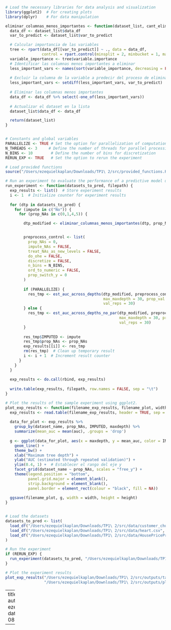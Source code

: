 
```r
# Load the necessary libraries for data analysis and visualization
library(ggplot2)  # For creating plots
library(dplyr)    # For data manipulation

eliminar_columnas_menos_importantes <- function(dataset_list, cant_elimino) {
  data_df <- dataset_list$data_df
  var_to_predict <- dataset_list$var_to_predict

  # Calcular importancia de las variables
  tree <- rpart(data_df[[var_to_predict]] ~ ., data = data_df,
                control = rpart.control(minsplit = 2, minbucket = 1, maxdepth = 10, cp = 0, xval = 0))
  variable_importance <- tree$variable.importance
  # Identificar las columnas menos importantes a eliminar
  less_important_vars <- names(sort(variable_importance, decreasing = FALSE)[1:cant_elimino])
  
  # Excluir la columna de la variable a predecir del proceso de eliminación
  less_important_vars <- setdiff(less_important_vars, var_to_predict)
  
  # Eliminar las columnas menos importantes
  data_df <- data_df %>% select(-one_of(less_important_vars))
  
  # Actualizar el dataset en la lista
  dataset_list$data_df <- data_df

  return(dataset_list)
}


# Constants and global variables
PARALLELIZE <- TRUE # Set the option for parallelization of computations
N_THREADS <- 3     # Define the number of threads for parallel processing
N_BINS <- 10        # Define the number of bins for discretization
RERUN_EXP <- TRUE   # Set the option to rerun the experiment

# Load provided functions
source("/Users/ezequielkaplan/Downloads/TP1\ 2/src/provided_functions.R")

# Run an experiment to evaluate the performance of a predictive model under different conditions.
run_experiment <- function(datasets_to_pred, filepath) {
  exp_results <- list()  # Store experiment results
  i <- 1  # Initialize counter for experiment results
  
  for (dtp in datasets_to_pred) {
    for (impute in c("No")) {
      for (prop_NAs in c(0,1,4,5)) {

        dtp_modified <- eliminar_columnas_menos_importantes(dtp, prop_NAs)


        preprocess_control <- list(
          prop_NAs = 0,
          impute_NAs = FALSE,
          treat_NAs_as_new_levels = FALSE,
          do_ohe = FALSE,
          discretize = FALSE,
          n_bins = N_BINS,
          ord_to_numeric = FALSE,
          prop_switch_y = 0
        )
        
        if (PARALLELIZE) {
          res_tmp <- est_auc_across_depths(dtp_modified, preprocess_control,
                                           max_maxdepth = 30, prop_val = 0.25,
                                           val_reps = 30)
        } else {
          res_tmp <- est_auc_across_depths_no_par(dtp_modified, preprocess_control,
                                                  max_maxdepth = 30, prop_val = 0.25,
                                                  val_reps = 30)
        }
        
        res_tmp$IMPUTED <- impute
        res_tmp$prop_NAs <- prop_NAs
        exp_results[[i]] <- res_tmp
        rm(res_tmp)  # Clean up temporary result
        i <- i + 1  # Increment result counter
      }
    }
  }
  
  exp_results <- do.call(rbind, exp_results)
  
  write.table(exp_results, filepath, row.names = FALSE, sep = "\t")
}

# Plot the results of the sample experiment using ggplot2.
plot_exp_results <- function(filename_exp_results, filename_plot, width, height) {
  exp_results <- read.table(filename_exp_results, header = TRUE, sep = "\t")
  
  data_for_plot <- exp_results %>%
    group_by(dataset_name, prop_NAs, IMPUTED, maxdepth) %>%
    summarize(mean_auc = mean(auc), .groups = 'drop')
  
  g <- ggplot(data_for_plot, aes(x = maxdepth, y = mean_auc, color = IMPUTED)) +
    geom_line() +
    theme_bw() +
    xlab("Maximum tree depth") +
    ylab("AUC (estimated through repeated validation)") +
    ylim(0.4, 1) +  # Establecer el rango del eje y
    facet_grid(dataset_name ~ prop_NAs, scales = "free_y") +
    theme(legend.position = "bottom",
          panel.grid.major = element_blank(),
          strip.background = element_blank(),
          panel.border = element_rect(colour = "black", fill = NA))
  
  ggsave(filename_plot, g, width = width, height = height)
}


# Load the datasets
datasets_to_pred <- list(
  load_df("/Users/ezequielkaplan/Downloads/TP1\ 2/src/data/customer_churn.csv", "Churn", "churn"),
  load_df("/Users/ezequielkaplan/Downloads/TP1\ 2/src/data/heart.csv", "Heart", "HeartDisease"),
  load_df("/Users/ezequielkaplan/Downloads/TP1\ 2/src/data/HousePricePrediction.csv", "House", "Mayor_2")
)

# Run the experiment
if (RERUN_EXP) {
  run_experiment(datasets_to_pred, "/Users/ezequielkaplan/Downloads/TP1\ 2/src/outputs/tables/sample_exp.txt")
}

# Plot the experiment results
plot_exp_results("/Users/ezequielkaplan/Downloads/TP1\ 2/src/outputs/tables/sample_exp.txt",
                 "/Users/ezequielkaplan/Downloads/TP1\ 2/src/outputs/plots/sample_exp.jpg", width = 5, height = 4)
```



---
title: punto_1.R
author: ezequielkaplan
date: '2023-08-22'

---
